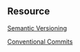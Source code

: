 ## Resource

[Semantic Versioning](https://semver.org/)

[Conventional Commits](https://www.conventionalcommits.org/en/v1.0.0/)
